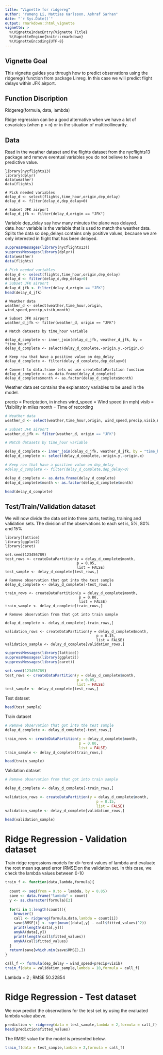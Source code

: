 ```yaml
---
title: "Vignette for ridgereg"
author: "Yumeng Li, Mattias Karlsson, Ashraf Sarhan"
date: "`r Sys.Date()`"
output: rmarkdown::html_vignette
vignette: >
  %\VignetteIndexEntry{Vignette Title}
  %\VignetteEngine{knitr::rmarkdown}
  %\VignetteEncoding{UTF-8}
---
```


## Vignette Goal
This vignette guides you through how to predict observations using the ridgereg() function from package Linreg. In this case we will predict flight delays within JFK airport.

## Function Discription
Ridgereg(formula, data, lambda) 

Ridge regression can be a good alternative when we have a lot of covariates (when p > n) or in the situation of multicollinearity.

## Data
Read in the weather dataset and the flights dataset from the nycflights13 package and remove eventual variables you do not believe to have a predictive value.
```
library(nycflights13)
library(dplyr)
data(weather)
data(flights)

# Pick needed variables
delay_d <- select(flights,time_hour,origin,dep_delay)
delay_d <- filter(delay_d,dep_delay>0)

# Subset JFK airport
delay_d_jfk <- filter(delay_d,origin == "JFK")
```
Variable dep_delay say how many minutes the plane was delayed. date_hour variable is the variable that is used to match the weather data. Splits the data so dep_delays contains only positive values, because we are only interested in flight that has been delayed.
```r
suppressMessages(library(nycflights13))
suppressMessages(library(dplyr))
data(weather)
data(flights)

# Pick needed variables
delay_d <- select(flights,time_hour,origin,dep_delay)
delay_d <- filter(delay_d,dep_delay>0)
# Subset JFK airport
delay_d_jfk <- filter(delay_d,origin == "JFK")
head(delay_d_jfk)
```

```
# Weather data
weather_d <- select(weather,time_hour,origin, wind_speed,precip,visib,month)

# Subset JFK airport
weather_d_jfk <- filter(weather_d, origin == "JFK")

# Match datasets by time_hour variable

delay_d_complete <- inner_join(delay_d_jfk, weather_d_jfk, by = "time_hour")
delay_d_complete <- select(delay_d_complete,-origin.y,-origin.x)

# Keep row that have a positive value on dep_delay
delay_d_complete <- filter(delay_d_complete,dep_delay>0)

# Convert to data.frame lets us use createDataPartition function
delay_d_complete <- as.data.frame(delay_d_complete)
delay_d_complete$month <- as.factor(delay_d_complete$month)
```
Weather data set contains the explanatory variables to be used in the model.

precip = Preciptation, in inches
wind_speed = Wind speed (in mph)
visib = Visibility in miles
month = Time of recording

```r
# Weather data
weather_d <- select(weather,time_hour,origin, wind_speed,precip,visib,month)

# Subset JFK airport
weather_d_jfk <- filter(weather_d, origin == "JFK")

# Match datasets by time_hour variable

delay_d_complete <- inner_join(delay_d_jfk, weather_d_jfk, by = "time_hour")
delay_d_complete <- select(delay_d_complete,-origin.y,-origin.x)

# Keep row that have a positive value on dep_delay
#delay_d_complete <- filter(delay_d_complete,dep_delay>0)

delay_d_complete <- as.data.frame(delay_d_complete)
delay_d_complete$month <- as.factor(delay_d_complete$month)

head(delay_d_complete)
```

## Test/Train/Validation dataset
We will now divide the data set into three parts, testing, training and validation sets. The division of the observations to each set is, 5%, 80% and 15%
```
library(lattice)
library(ggplot2)
library(caret)

set.seed(123456789)
test_rows <- createDataPartition(y = delay_d_complete$month,
                                 p = 0.05,
                                 list = FALSE)
test_sample <- delay_d_complete[test_rows,]

# Remove observation that got into the test sample
delay_d_complete <- delay_d_complete[-test_rows,]

train_rows <- createDataPartition(y = delay_d_complete$month,
                                  p = 0.80,
                                  list = FALSE)
train_sample <- delay_d_complete[train_rows,]

# Remove observation from that got into train sample

delay_d_complete <- delay_d_complete[-train_rows,]

validation_rows <- createDataPartition(y = delay_d_complete$month,
                                          p = 0.15,
                                          list = FALSE)
validation_sample <- delay_d_complete[validation_rows,]

```
```r
suppressMessages(library(lattice))
suppressMessages(library(ggplot2))
suppressMessages(library(caret))

set.seed(123456789)
test_rows <- createDataPartition(y = delay_d_complete$month,
                                 p = 0.05,
                                 list = FALSE)
test_sample <- delay_d_complete[test_rows,]

```
Test dataset
```r
head(test_sample)
```

Train dataset
```r
# Remove observation that got into the test sample
delay_d_complete <- delay_d_complete[-test_rows,]

train_rows <- createDataPartition(y = delay_d_complete$month,
                                  p = 0.80,
                                  list = FALSE)
train_sample <- delay_d_complete[train_rows,]

head(train_sample)

```
Validation dataset
```r
# Remove observation from that got into train sample

delay_d_complete <- delay_d_complete[-train_rows,]

validation_rows <- createDataPartition(y = delay_d_complete$month,
                                          p = 0.15,
                                          list = FALSE)
validation_sample <- delay_d_complete[validation_rows,]

head(validation_sample)
```

# Ridge Regression - Validation dataset
Train ridge regressions models for di↵erent values of lambda and evaluate the root mean squared error (RMSE)on the validation set.
In this case, we check the lambda values between 0-10
```r
train_f <- function(data,lambda,formula){
  
  count <- seq(from = 0,to = lambda, by = 0.05)
  save <- data.frame("lambda" = count)
  y <- as.character(formula)[2]
  
  for(i in 1:length(count)){
    browser()
    call <- ridgereg(formula,data,lambda = count[i])
    save$RMSE[i] <- sqrt(mean((data[,y] - call$fitted_values)^2))
    print(length(data[,y]))
    anyNA(data[,y])
    print(length(call$fitted_values))
    anyNA(call$fitted_values)
  }
  return(save[which.min(save$RMSE),])
}

call_f <- formula(dep_delay ~ wind_speed+precip+visib)
train_f(data = validation_sample,lambda = 10,formula = call_f)

```
Lambda = 2 ; RMSE 50.22854

# Ridge Regression - Test dataset
We now predict the observations for the test set by using the evaluated lambda value above.
```r
prediction <- ridgereg(data = test_sample,lambda = 2,formula = call_f)
head(prediction$fitted_values)
```
The RMSE value for the model is presented below.
```r
train_f(data = test_sample,lambda = 2,formula = call_f)
```
